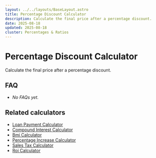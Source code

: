 ```yaml
---
layout: ../../layouts/BaseLayout.astro
title: Percentage Discount Calculator
description: Calculate the final price after a percentage discount.
date: 2025-08-18
updated: 2025-08-18
cluster: Percentages & Ratios
---
```




# Percentage Discount Calculator

Calculate the final price after a percentage discount.

<Calculator schema={schema} />

## FAQ

- _No FAQs yet._

## Related calculators
- [Loan Payment Calculator](/calculators/loan-payment-calculator/)
- [Compound Interest Calculator](/calculators/compound-interest-calculator/)
- [Bmi Calculator](/calculators/bmi-calculator/)
- [Percentage Increase Calculator](/calculators/percentage-increase-calculator/)
- [Sales Tax Calculator](/calculators/sales-tax-calculator/)
- [Roi Calculator](/calculators/roi-calculator/)
